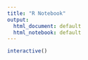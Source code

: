 ```yaml
---
title: "R Notebook"
output:
  html_document: default
  html_notebook: default
---
```


```r
interactive()
```

